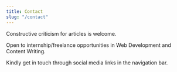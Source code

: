 ```yaml
---
title: Contact
slug: "/contact"
---
```

Constructive criticism for articles is welcome.

Open to internship/freelance opportunities in Web Development and Content Writing.

Kindly get in touch through social media links in the navigation bar.